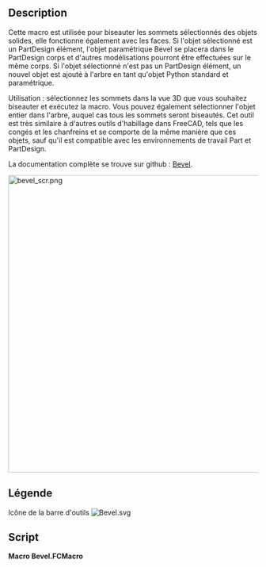 <languages/>

{{Macro/fr
|Name=Macro Bevel
|Icon=Bevel.svg
|Description=Biseautage des sommets sélectionnés des objets solides, paramétrique, compatible avec PartDesign
|Author=TheMarkster
|Version=0.2022.04.06b
|Date=2022-04-06
|FCVersion=Versions en Python 3
|Download=[https://wiki.freecadweb.org/File:bevel.svg Icône de la barre d'outils]
|Links=[https://github.com/mwganson/Bevel Documentation complète sur Github]
}}

== Description ==

Cette macro est utilisée pour biseauter les sommets sélectionnés des objets solides, elle fonctionne également avec les faces. Si l'objet sélectionné est un PartDesign élément, l'objet paramétrique Bevel se placera dans le PartDesign corps et d'autres modélisations pourront être effectuées sur le même corps. Si l'objet sélectionné n'est pas un PartDesign élément, un nouvel objet est ajouté à l'arbre en tant qu'objet Python standard et paramétrique.

Utilisation : sélectionnez les sommets dans la vue 3D que vous souhaitez biseauter et exécutez la macro. Vous pouvez également sélectionner l'objet entier dans l'arbre, auquel cas tous les sommets seront biseautés. Cet outil est très similaire à d'autres outils d'habillage dans FreeCAD, tels que les congés et les chanfreins et se comporte de la même manière que ces objets, sauf qu'il est compatible avec les environnements de travail Part et PartDesign.

La documentation complète se trouve sur github : [https://github.com/mwganson/Bevel Bevel].

[[File:bevel_scr.png|600px]]
{{Caption|Copie d'écran de Macro Bevel‎}}

<span id="Legend"></span>
== Légende ==

{{Codeextralink|https://gist.github.com/mwganson/25ee4dc925c8bcf1182bd9979025ed2d/raw/db5e9ecdba031bc743a9bd1e3a39e257ee523abc/Bevel.FCMacro|Bevel.FCMacro}}

Icône de la barre d'outils
[[Image:Bevel.svg]]

== Script ==

'''Macro Bevel.FCMacro'''

{{CodeDownload|https://gist.github.com/mwganson/25ee4dc925c8bcf1182bd9979025ed2d|Bevel.FCMacro}}